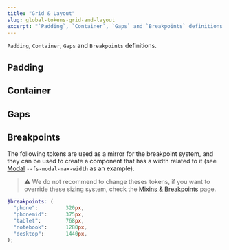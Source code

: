 ```yaml
---
title: "Grid & Layout"
slug: global-tokens-grid-and-layout
excerpt: "`Padding`, `Container`, `Gaps` and `Breakpoints` definitions."
---
```


`Padding`, `Container`, `Gaps` and `Breakpoints` definitions.

## Padding

<TokenTable title="Global Token" description="Value">
  <TokenRow token="--fs-grid-padding" value="var(--fs-spacing-3)" />
</TokenTable>

## Container

<TokenTable title="Global Token" description="Value">
  <TokenRow token="--fs-grid-max-width" value="var(--fs-spacing-3)" />
</TokenTable>

## Gaps

<TokenTable title="Global Token" description="Value">
  <TokenRow token="--fs-grid-gap-0" value="var(--fs-spacing-1)" />
  <TokenRow token="--fs-grid-gap-1" value="var(--fs-spacing-2)" />
  <TokenRow token="--fs-grid-gap-2" value="var(--fs-spacing-3)" />
  <TokenRow token="--fs-grid-gap-3" value="var(--fs-spacing-4)" />
  <TokenRow token="--fs-grid-gap-4" value="var(--fs-spacing-5)" />
</TokenTable>

## Breakpoints

The following tokens are used as a mirror for the breakpoint system, and they can be used to create a component that has a width related to it  (see [Modal](/docs/guides/faststore/molecules-modal#design-tokens) `--fs-modal-max-width` as an example).

> ⚠️ We do not recommend to change theses tokens, if you want to override these sizing system, check the [Mixins & Breakpoints](/docs/customizing/mixins-breakpoints) page.

```scss
$breakpoints: (
  "phone":         320px,
  "phonemid":      375px,
  "tablet":        768px,
  "notebook":      1280px,
  "desktop":       1440px,
);
```

<TokenTable title="Global Token" description="Value">
  <TokenRow token="--fs-grid-breakpoint-phone" value='#{map-get($breakpoints, "phone")}' />
  <TokenRow token="--fs-grid-breakpoint-phonemid" value='#{map-get($breakpoints, "phonemid")}' />
  <TokenRow token="--fs-grid-breakpoint-tablet" value='#{map-get($breakpoints, "tablet")}' />
  <TokenRow token="--fs-grid-breakpoint-notebook" value='#{map-get($breakpoints, "notebook")}' />
  <TokenRow token="--fs-grid-breakpoint-desktop" value='#{map-get($breakpoints, "desktop")}' />
</TokenTable>
